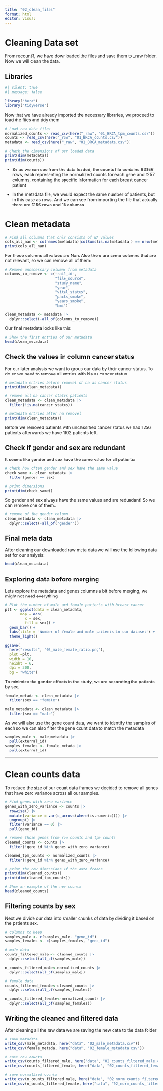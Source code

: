 ```yaml
---
title: "02_clean_files"
format: html
editor: visual
---
```


# Cleaning Data set

From recount3, we have downloaded the files and save them to \_raw folder. Now we will clean the data.

## Libraries

```r
#| silent: true
#| message: false

library("here")
library("tidyverse")
```

Now that we have already imported the necessary libraries, we proceed to load the files and tidy them

```r
# Load raw data files
normalized_counts <- read_csv(here("_raw", "01_BRCA_tpm_counts.csv"))
counts <- read_csv(here("_raw", "01_BRCA_counts.csv"))
metadata <- read_csv(here("_raw", "01_BRCA_metadata.csv"))
```

```r
# Check the dimensions of our loaded data
print(dim(metadata))
print(dim(counts))
```

-   So as we can see from the data loaded, the counts file contains 63856 rows, each representing the normalized counts for each gene and 1257 columns, containing the specific information for each breast cancer patient

-   In the metadata file, we would expect the same number of patients, but in this case as rows. And we can see from importing the file that actually there are 1256 rows and 18 columns

# Clean metadata

```r
# Find all columns that only consists of NA values
cols_all_nan <- colnames(metadata)[colSums(is.na(metadata)) == nrow(metadata)]
print(cols_all_nan)
```

For those columns all values are Nan. Also there are some columns that are not relevant, so we can remove all of them:

```r
# Remove unnecessary columns from metadata 
columns_to_remove <- c("rail_id",
                       "file_source",
                       "study_name",
                       "year",
                       "vital_status",
                       "packs_smoke",
                       "years_smoke",
                       "bmi")

clean_metadata <- metadata |> 
  dplyr::select(-all_of(columns_to_remove))
```

Our final metadata looks like this:

```r
# Show the first entries of our metadata
head(clean_metadata)
```

## Check the values in column cancer status

For our later analysis we want to group our data by their cancer status. To do so we need to remove all entries with Na as cancer status

```r
# metadata entries before removel of na as cancer status
print(dim(clean_metadata))

# remove all na cancer status patients
clean_metadata <- clean_metadata |> 
  filter(!is.na(cancer_status))

# metadata entries after na removel
print(dim(clean_metadata))
```

Before we removed patients with unclassified cancer status we had 1256 patients afterwards we have 1102 patients left.

## Check if gender and sex are redundant

It seems like gender and sex have the same value for all patients:

```r
# check how often gender and sex have the same value
check_same <- clean_metadata |>
  filter(gender == sex)

# print dimensions
print(dim(check_same))
```

So gender and sex always have the same values and are redundant! So we can remove one of them..

```r
# remove of the gender column
clean_metadata <- clean_metadata |> 
  dplyr::select(-all_of("gender"))
```

## Final meta data

After cleaning our downloaded raw meta data we will use the following data set for our analysis:

```r
head(clean_metadata)
```

## Exploring data before merging

Lets explore the metadata and genes columns a bit before merging, we might not need everything

```r
# Plot the number of male and female patients with breast cancer
plt <- ggplot(data = clean_metadata,
       map = aes(
         x = sex,
         fill = sex)) +
  geom_bar() +
  labs(title = "Number of female and male patients in our dataset") +
  theme_light()

ggsave(
  here("results", "02_male_female_ratio.png"), 
  plot =plt, 
  width = 10, 
  height = 6, 
  dpi = 300,
  bg = "white")
```

To minimize the gender effects in the study, we are separating the patients by sex.

```r
female_metada <- clean_metadata |>  
  filter(sex == "female")

male_metadata <- clean_metadata |>
  filter(sex == "male")
```

As we will also use the gene count data, we want to identify the samples of each so we can also filter the gene count data to match the metadata

```r
samples_male <- male_metadata |> 
  pull(external_id)
samples_females <- female_metada |> 
  pull(external_id)
```

------------------------------------------------------------------------

# Clean counts data

To reduce the size of our count data frames we decided to remove all genes that have zero variance across all our samples.

```r
# Find genes with zero variance
genes_with_zero_variance <- counts |> 
  rowwise() |> 
  mutate(variance = var(c_across(where(is.numeric)))) |>
  ungroup() |> 
  filter(variance == 0) |> 
  pull(gene_id)
```

```r
# remove those genes from raw counts and tpm counts
cleaned_counts <- counts |> 
  filter(!gene_id %in% genes_with_zero_variance)

cleaned_tpm_counts <- normalized_counts |> 
  filter(!gene_id %in% genes_with_zero_variance)
```

```r
# print the new dimensions of the data frames
print(dim(cleaned_counts))
print(dim(cleaned_tpm_counts))
```

```r
# Show an example of the new counts
head(cleaned_counts)
```

## Filtering counts by sex

Next we divide our data into smaller chunks of data by dividing it based on the patients sex.

```r
# columns to keep
samples_male <- c(samples_male, "gene_id")
samples_females <- c(samples_females, "gene_id")

# male data
counts_filtered_male <- cleaned_counts |> 
  dplyr::select(all_of(samples_male))

n_counts_filtered_male<-normalized_counts |> 
  dplyr::select(all_of(samples_male))

# female data
counts_filtered_female<-cleaned_counts |> 
  dplyr::select(all_of(samples_females))

n_counts_filtered_female<-normalized_counts |> 
  dplyr::select(all_of(samples_females))
```

## Writing the cleaned and filtered data

After cleaning all the raw data we are saving the new data to the data folder

```r
# save metadata
write_csv(male_metadata, here("data", "02_male_metadata.csv"))
write_csv(female_metada, here("data", "02_female_metadata.csv"))

# save raw counts
write_csv(counts_filtered_male, here("data", "02_counts_filtered_male.csv"))
write_csv(counts_filtered_female, here("data", "02_counts_filtered_female.csv"))

# save normalised counts
write_csv(n_counts_filtered_male, here("data", "02_norm_counts_filtered_male.csv"))
write_csv(n_counts_filtered_female, here("data", "02_norm_counts_filtered_female.csv"))
```
